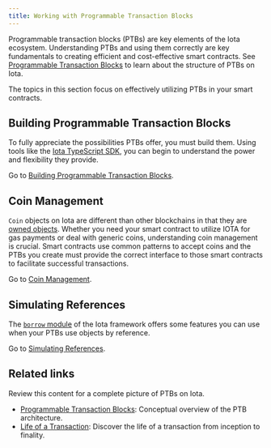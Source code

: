 ```yaml
---
title: Working with Programmable Transaction Blocks
---
```


Programmable transaction blocks (PTBs) are key elements of the Iota ecosystem. Understanding PTBs and using them correctly are key fundamentals to creating efficient and cost-effective smart contracts. See [Programmable Transaction Blocks](../../../concepts/transactions/prog-txn-blocks.mdx) to learn about the structure of PTBs on Iota.

The topics in this section focus on effectively utilizing PTBs in your smart contracts.

## Building Programmable Transaction Blocks

To fully appreciate the possibilities PTBs offer, you must build them. Using tools like the [Iota TypeScript SDK](https://sdk.mystenlabs.com/typescript), you can begin to understand the power and flexibility they provide.

Go to [Building Programmable Transaction Blocks](./building-ptb.mdx).

## Coin Management

`Coin` objects on Iota are different than other blockchains in that they are [owned objects](../../../concepts/object-ownership/address-owned.mdx). Whether you need your smart contract to utilize IOTA for gas payments or deal with generic coins, understanding coin management is crucial. Smart contracts use common patterns to accept coins and the PTBs you create must provide the correct interface to those smart contracts to facilitate successful transactions.

Go to [Coin Management](./coin-mgt.mdx).

## Simulating References

The [`borrow` module](https://github.com/iotaledger/iota/blob/main/crates/iota-framework/docs/iota-framework/borrow.md) of the Iota framework offers some features you can use when your PTBs use objects by reference. 

Go to [Simulating References](./simulating-refs.mdx).

## Related links

Review this content for a complete picture of PTBs on Iota.

- [Programmable Transaction Blocks](../../../concepts/transactions/prog-txn-blocks.mdx): Conceptual overview of the PTB architecture.
- [Life of a Transaction](../../../concepts/iota-architecture/transaction-lifecycle.mdx): Discover the life of a transaction from inception to finality.  